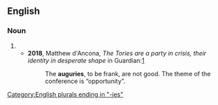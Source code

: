 ==English==

===Noun===
{{head|en|noun form}}

# {{plural of|augury|lang=en}}
#* '''2018''', Matthew d'Ancona, ''The Tories are a party in crisis, their identity in desperate shape'' in Guardian:[https://www.theguardian.com/commentisfree/2018/sep/30/tories-identity-crisis-party-conference]
#*: The '''auguries''', to be frank, are not good. The theme of the conference is “opportunity”.

[[Category:English plurals ending in "-ies"]]
